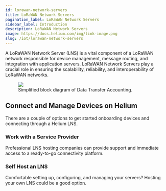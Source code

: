```yaml
---
id: lorawan-network-servers
title: LoRaWAN Network Servers
pagination_label: LoRaWAN Network Servers
sidebar_label: Introduction
description: LoRaWAN Network Servers
image: https://docs.helium.com/img/link-image.png
slug: /iot/lorawan-network-servers
---
```



A LoRaWAN Network Server (LNS) is a vital component of a LoRaWAN network responsible for device
management, message routing, and integration with application servers. LoRaWAN Network Servers play
a crucial role in ensuring the scalability, reliability, and interoperability of LoRaWAN networks.

<figure className="screensnippet-wrapper">
  <img
    src={useBaseUrl('img/open-lns/open-lns-architecture.png')}
    className="add-shadow add-shadow-margin add-border-radius"
    style={{ maxHeight: 'initial' }}
  />
  <figcaption>Simplified block diagram of Data Transfer Accounting.</figcaption>
</figure>

## Connect and Manage Devices on Helium

There are a couple of options to get started onboarding devices and connecting through a Helium LNS.

<div class="container" style={{ padding: 0 }}>
  <div class="row">
    <div class="col col--6" style={{ marginBottom: 100 }}>
      <h3>Work with a Service Provider</h3>
      <p className="podtext">
        Professional LNS hosting companies can provide support and immediate access to a ready-to-go
        connectivity platform.
      </p>
      <a href="/iot/find-a-lns-provider">
        <LearnMore />
      </a>
    </div>
    <div class="col col--6 " style={{ marginBottom: 100 }}>
      <h3>Self Host an LNS</h3>
      <p className="podtext">
        Comfortable setting up, configuring, and managing your servers? Hosting your own LNS could
        be a good option.
      </p>
      <a href="/iot/run-an-lns">
        <LearnMore />
      </a>
    </div>
  </div>
</div>
